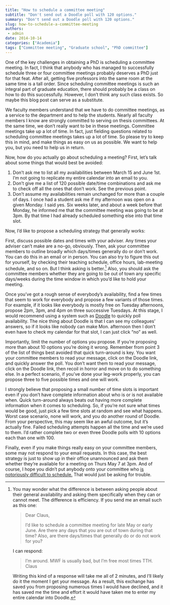 ```yaml
---
title: "How to schedule a committee meeting"
subtitle: "Don't send out a Doodle poll with 120 options."
summary: "Don't send out a Doodle poll with 120 options."
slug: how-to-schedule-a-committee-meeting
authors:
 - admin
date: 2014-10-14
categories: ["Academia"]
tags: ["Committee meeting", "Graduate school", "PhD committee"]
---
```

One of the key challenges in obtaining a PhD is scheduling a committee meeting. In fact, I think that anybody who has managed to successfully schedule three or four committee meetings probably deserves a PhD just for that feat. After all, getting five professors into the same room at the same time is a tall order. Since scheduling committee meetings is such an integral part of graduate education, there should probably be a class on how to do this successfully. However, I don’t think any such class exists. So maybe this blog post can serve as a substitute.

We faculty members understand that we have to do committee meetings, as a service to the department and to help the students. Nearly all faculty members I know are strongly committed to serving on thesis committees. At the same time, we don’t really want to be in these meetings. Committee meetings take up a lot of time. In fact, just fielding questions related to scheduling committee meetings takes up a lot of time. So please try to keep this in mind, and make things as easy on us as possible. We want to help you, but you need to help us in return.

Now, how do you actually go about scheduling a meeting? First, let’s talk about some things that would best be avoided:

1. Don’t ask me to list all my availabilities between March 15 and June 1st. I’m not going to replicate my entire calendar into an email to you.
2. Don’t give me a list of 120 possible date/time combinations and ask me to check off all the ones that don’t work. See the previous point.
3. Don’t assume my availabilities remain unchanged for more than a couple of days. I once had a student ask me if my afternoon was open on a given Monday. I said yes. Six weeks later, and about a week before that Monday, he informed me that the committee meeting was going to be at 3pm. By that time I had already scheduled something else into that time slot.

Now, I’d like to propose a scheduling strategy that generally works:

First, discuss possible dates and times with your adviser. Any times your adviser can’t make are a no-go, obviously. Then, ask your committee members to outline broadly which days/times generally do or don’t work. You can do this in an email or in person. You can also try to figure this out for yourself, by checking their teaching schedule, office hours, lab-meeting schedule, and so on. But I think asking is better.[^1] Also, you should ask the committee members whether they are going to be out of town any specific days/weeks during the time window in which you’d like to hold your meeting.

Once you’ve got a rough sense of everybody’s availability, find a few times that seem to work for everybody and propose a few variants of those times. For example, if it looks like everybody is mostly free on Tuesday afternoons, propose 2pm, 3pm, and 4pm on three successive Tuesdays. At this stage, I would recommend using a system such as [Doodle](http://doodle.com/) to quickly poll availability. The nice thing about Doodle is that I can see my colleagues’ answers, so if it looks like nobody can make Mon. afternoon then I don’t even have to check my calendar for that slot, I can just click “no” as well.

Importantly, limit the number of options you propose. If you’re proposing more than about 10 options you’re doing it wrong. Remember from point 3 of the list of things best avoided that quick turn-around is key. You want your committee members to read your message, click on the Doodle link, and quickly answer the poll. You don’t want them to read your message, click on the Doodle link, then recoil in horror and move on to do something else. In a perfect scenario, if you’ve done your leg-work properly, you can propose three to five possible times and one will work.

I strongly believe that proposing a small number of time slots is important even if you don’t have complete  information about who is or is not available when. Quick turn-around always beats out having more complete information when it comes to scheduling. So, if you’re not sure what times would be good, just pick a few time slots at random and see what happens. Worst case scenario, none will work, and you do another round of Doodle.  From your perspective, this may seem like an awful outcome, but it’s actually fine. Failed scheduling attempts happen all the time and we’re used to them. I’d rather complete two or even three Doodle polls with 10 options each than one with 100.

Finally, even if you make things really easy on your committee members, some may not respond to your email requests. In this case, the best strategy is just to show up in their office unannounced and ask them whether they’re available for a meeting on Thurs May 7 at 3pm. And of course, I hope you didn't put anybody onto your committee who [is notoriously difficult to schedule.](/blog/2014/1/26/how-to-pick-a-thesis-committee) That would just be asking for trouble.

[^1]: You may wonder what the difference is between asking people about their general availability and asking them specifically when they can or cannot meet. The difference is efficiency. If you send me an email such as this one:

    > Dear Claus,  
    >  
    > I’d like to schedule a committee meeting for late May or early June. Are there any days that you are out of town during that time? Also, are there days/times that generally do or do not work for you?
    
    I can respond:
    
    > I’m around. MWF is usually bad, but I’m free most times TTH.  
    > Claus
    
    Writing this kind of a response will take me all of 2 minutes, and I’ll likely do it the moment I get your message. As a result, this exchange has saved you from proposing numerous times I would have declined, and it has saved me the time and effort it would have taken me to enter my entire calendar into Doodle.
